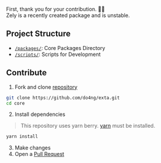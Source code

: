 First, thank you for your contribution. 🚀🚀  
Zely is a recently created package and is unstable.

## Project Structure

- [`/packages/`](https://github.com/do4ng/exta/tree/main/packages): Core Packages Directory
- [`/scripts/`](https://github.com/do4ng/exta/tree/main/scripts): Scripts for Development

## Contribute

1. Fork and clone [repository](https://github.com/do4ng/exta)

```sh
git clone https://github.com/do4ng/exta.git
cd core
```

2. Install dependencies

> This repository uses yarn berry. [yarn](https://yarnpkg.com/) must be installed.

```sh
yarn install
```

3. Make changes
4. Open a [Pull Request](https://github.com/do4ng/exta/pulls)
